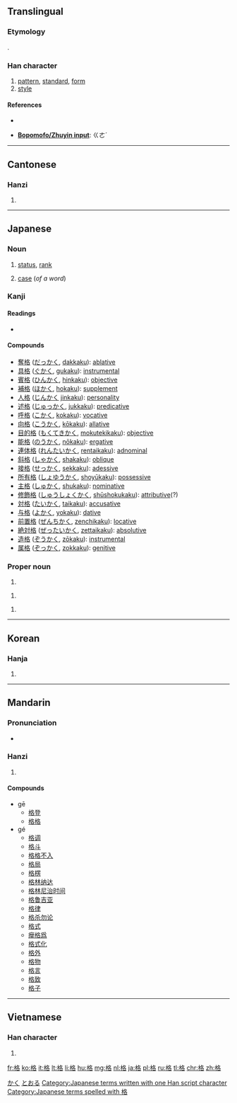 ==Translingual==
{{stroke order|strokes=10}}

===Etymology===
{{Han compound|木|t1=wood|各|ls=psc}}.

===Han character===
{{Han char|rn=75|rad=木|as=06|sn=10|four=|canj=木竹水口 (DHER)}}

# [[pattern]], [[standard]], [[form]]
# [[style]]

====References====
* {{Han ref|kx=0524.110|dkj=14749|dj=0912.130|hdz=21203.060|uh=683C|ud=26684|bh=AEE6|bd=44774}}

* '''[[Wikipedia:Zhuyin|Bopomofo/Zhuyin input]]''': ㄍㄜˊ

----

==Cantonese==

===Hanzi===
{{yue-hanzi|jyut=|y=[[gaak3]]}}

# {{defn|lang=yue|sort=木06}}

----

==Japanese==

===Noun===
{{ja-noun|k|hira=かく|rom=kaku}}

# [[status]], [[rank]]
# {{context|grammar|lang=ja|sort=かく}} [[case]] (''of a word'')

===Kanji===
{{ja-kanji|rs=木06|grade=5}}

====Readings====
* {{ja-readings|on=[[こう]] (kō), [[かく]] (kaku), [[きゃく]] (kyaku)|kun=[[ただす]] (tadasu), [[いたる]] (itaru)}}

====Compounds====
* [[奪格]] ([[だっかく]], [[dakkaku]]): [[ablative]]
* [[具格]] ([[ぐかく]], [[gukaku]]): [[instrumental]]
* [[賓格]] ([[ひんかく]], [[hinkaku]]): [[objective]]
* [[補格]] ([[ほかく]], [[hokaku]]): [[supplement]]
* [[人格]] ([[じんかく]] [[jinkaku]]): [[personality]]
* [[述格]] ([[じゅっかく]], [[jukkaku]]): [[predicative]]
* [[呼格]] ([[こかく]], [[kokaku]]): [[vocative]]
* [[向格]] ([[こうかく]], [[kōkaku]]): [[allative]]
* [[目的格]] ([[もくてきかく]], [[mokutekikaku]]): [[objective]]
* [[能格]] ([[のうかく]], [[nōkaku]]): [[ergative]]
* [[連体格]] ([[れんたいかく]], [[rentaikaku]]): [[adnominal]]
* [[斜格]] ([[しゃかく]], [[shakaku]]): [[oblique]]
* [[接格]] ([[せっかく]], [[sekkaku]]): [[adessive]]
* [[所有格]] ([[しょゆうかく]], [[shoyūkaku]]): [[possessive]]
* [[主格]] ([[しゅかく]], [[shukaku]]): [[nominative]]
* [[修飾格]] ([[しゅうしょくかく]], [[shūshokukaku]]): [[attributive]](?)
* [[対格]] ([[たいかく]], [[taikaku]]): [[accusative]]
* [[与格]] ([[よかく]], [[yokaku]]): [[dative]]
* [[前置格]] ([[ぜんちかく]], [[zenchikaku]]): [[locative]]
* [[絶対格]] ([[ぜったいかく]], [[zettaikaku]]): [[absolutive]]
* [[造格]] ([[ぞうかく]], [[zōkaku]]): [[instrumental]]
* [[属格]] ([[ぞっかく]], [[zokkaku]]): [[genitive]]

===Proper noun===
{{ja-pos|k|proper|hira=いたる|rom=Itaru}}

# {{given name|male|lang=ja}}

{{ja-pos|k|proper|hira=かく|rom=Kaku}}

# {{given name|male|lang=ja}}

{{ja-pos|k|proper|hira=とおる|rom=Tōru}}

# {{given name|male|lang=ja}}

[[Category:Japanese male given names|かく]]
[[Category:Japanese male given names|とおる]]
[[Category:Japanese terms written with one Han script character]]
[[Category:Japanese terms spelled with 格]]

----

==Korean==

===Hanja===
{{ko-hanja|hangeul=[[격]], [[낙]]|eumhun=|rv=gyeok, nak|mr=kyŏk, nak|y=kyek, nak}}

# {{defn|lang=ko|sort=木06}}

----

==Mandarin==

===Pronunciation===
* {{audio|Zh-gé.ogg|Audio}}

===Hanzi===
{{cmn-hanzi|pin=[[gē]] ([[ge1]]), [[gé]] ([[ge2]])|wg=ko<sup>1</sup>, ko<sup>2</sup>}}

# {{defn|lang=cmn|sort=木06}}

====Compounds====
* gē
** [[格登]]
** [[格格]]
* gé
** [[格调]]
** [[格斗]]
** [[格格不入]]
** [[格局]]
** [[格楞]]
** [[格林纳达]]
** [[格林尼治时间]]
** [[格鲁吉亚]]
** [[格律]]
** [[格杀勿论]]
** [[格式]]
** [[癴格爲]]
** [[格式化]]
** [[格外]]
** [[格物]]
** [[格言]]
** [[格致]]
** [[格子]]

----

==Vietnamese==

===Han character===
{{vi-hantu|[[cách]], [[ghếch]]|rs=木06}}

# {{defn|lang=vi|sort=木06}}

[[fr:格]]
[[ko:格]]
[[it:格]]
[[lt:格]]
[[li:格]]
[[hu:格]]
[[mg:格]]
[[nl:格]]
[[ja:格]]
[[pl:格]]
[[ru:格]]
[[tl:格]]
[[chr:格]]
[[zh:格]]